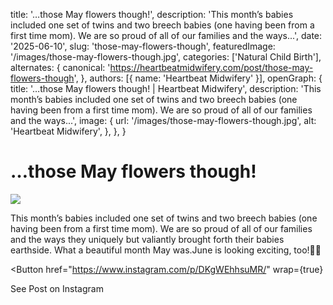   title: '…those May flowers though!',
  description: 'This month’s babies included one set of twins and two breech babies (one having been from a first time mom). We are so proud of all of our families and the ways...',
  date: '2025-06-10',
  slug: 'those-may-flowers-though',
  featuredImage: '/images/those-may-flowers-though.jpg',
  categories: ['Natural Child Birth'],
  alternates: {
    canonical: 'https://heartbeatmidwifery.com/post/those-may-flowers-though',
  },
  authors: [{ name: 'Heartbeat Midwifery' }],
  openGraph: {
    title: '…those May flowers though! | Heartbeat Midwifery',
    description: 'This month’s babies included one set of twins and two breech babies (one having been from a first time mom). We are so proud of all of our families and the ways...',
    image: {
      url: '/images/those-may-flowers-though.jpg',
      alt: 'Heartbeat Midwifery',
    },
  },
}


# …those May flowers though!

<Image
  src="/images/those-may-flowers-though.jpg"
  size="large"
  wrap={true}
/>

This month’s babies included one set of twins and two breech babies (one having been from a first time mom). We are so proud of all of our families and the ways they uniquely but valiantly brought forth their babies earthside. What a beautiful month May was.June is looking exciting, too!👀🤍

<Button
  href="https://www.instagram.com/p/DKgWEhhsuMR/"
  wrap={true}
>
  See Post on Instagram
</Button>
